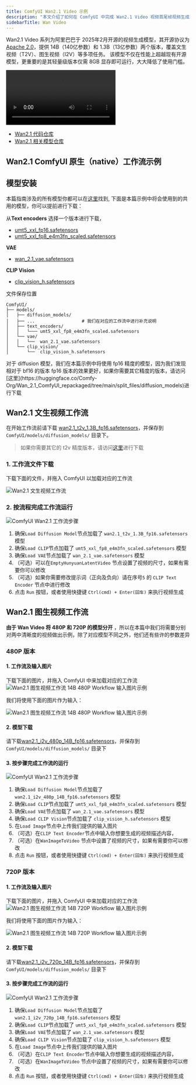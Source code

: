 ```yaml
---
title: ComfyUI Wan2.1 Video 示例
description: "本文介绍了如何在 ComfyUI 中完成 Wan2.1 Video 视频首尾帧视频生成示例"
sidebarTitle: Wan Video
---
```


Wan2.1 Video 系列为阿里巴巴于 2025年2月开源的视频生成模型，其开源协议为 [Apache 2.0](https://github.com/Wan-Video/Wan2.1?tab=Apache-2.0-1-ov-file)，提供 14B（140亿参数）和 1.3B（13亿参数）两个版本，覆盖文生视频（T2V）、图生视频（I2V）等多项任务。
该模型不仅在性能上超越现有开源模型，更重要的是其轻量级版本仅需 8GB 显存即可运行，大大降低了使用门槛。

<video controls>
  <source src="https://github.com/user-attachments/assets/4aca6063-60bf-4953-bfb7-e265053f49ef" type="video/mp4"/>
</video>

- [Wan2.1 代码仓库](https://github.com/Wan-Video/Wan2.1)
- [Wan2.1 相关模型仓库](https://huggingface.co/Wan-AI)

## Wan2.1 ComfyUI 原生（native）工作流示例

## 模型安装

本篇指南涉及的所有模型你都可以在[这里](https://huggingface.co/Comfy-Org/Wan_2.1_ComfyUI_repackaged/tree/main/split_files)找到, 下面是本篇示例中将会使用到的共用的模型，你可以提前进行下载：

从**Text encoders** 选择一个版本进行下载，
- [umt5_xxl_fp16.safetensors](https://huggingface.co/Comfy-Org/Wan_2.1_ComfyUI_repackaged/resolve/main/split_files/text_encoders/umt5_xxl_fp16.safetensors?download=true)
- [umt5_xxl_fp8_e4m3fn_scaled.safetensors](https://huggingface.co/Comfy-Org/Wan_2.1_ComfyUI_repackaged/resolve/main/split_files/text_encoders/umt5_xxl_fp8_e4m3fn_scaled.safetensors?download=true)

**VAE**
- [wan_2.1_vae.safetensors](https://huggingface.co/Comfy-Org/Wan_2.1_ComfyUI_repackaged/resolve/main/split_files/vae/wan_2.1_vae.safetensors?download=true)

**CLIP Vision**
- [clip_vision_h.safetensors](https://huggingface.co/Comfy-Org/Wan_2.1_ComfyUI_repackaged/resolve/main/split_files/clip_vision/clip_vision_h.safetensors?download=true)


文件保存位置
```
ComfyUI/
├── models/
│   ├── diffusion_models/
│   ├── ...                  # 我们在对应的工作流中进行补充说明
│   ├── text_encoders/
│   │   └─── umt5_xxl_fp8_e4m3fn_scaled.safetensors
│   └── vae/
│   │   └──  wan_2.1_vae.safetensors
│   └── clip_vision/
│       └──  clip_vision_h.safetensors   
```

<Note>
对于 diffusion 模型，我们在本篇示例中将使用 fp16 精度的模型，因为我们发现相对于 bf16 的版本 fp16 版本的效果更好，如果你需要其它精度的版本，请访问[这里](https://huggingface.co/Comfy-Org/Wan_2.1_ComfyUI_repackaged/tree/main/split_files/diffusion_models)进行下载
</Note>

## Wan2.1 文生视频工作流

在开始工作流前请下载 [wan2.1_t2v_1.3B_fp16.safetensors](https://huggingface.co/Comfy-Org/Wan_2.1_ComfyUI_repackaged/resolve/main/split_files/diffusion_models/wan2.1_t2v_1.3B_fp16.safetensors?download=true)，并保存到 `ComfyUI/models/diffusion_models/` 目录下。

> 如果你需要其它的 t2v 精度版本，请访问[这里](https://huggingface.co/Comfy-Org/Wan_2.1_ComfyUI_repackaged/tree/main/split_files/diffusion_models)进行下载

### 1. 工作流文件下载

下载下面的文件，并拖入 ComfyUI 以加载对应的工作流

![Wan2.1 文生视频工作流](https://raw.githubusercontent.com/Comfy-Org/example_workflows/refs/heads/main/wan2.1/wan2.1_t2v_1.3b.webp)

### 2. 按流程完成工作流运行

![ComfyUI Wan2.1 工作流步骤](/images/tutorial/video/wan/wan2.1_t2v_1.3b_flow_diagram.jpg)

1. 确保`Load Diffusion Model`节点加载了 `wan2.1_t2v_1.3B_fp16.safetensors` 模型
2. 确保`Load CLIP`节点加载了 `umt5_xxl_fp8_e4m3fn_scaled.safetensors` 模型
3. 确保`Load VAE`节点加载了 `wan_2.1_vae.safetensors` 模型
4. （可选）可以在`EmptyHunyuanLatentVideo` 节点设置了视频的尺寸，如果有需要你可以修改
5. （可选）如果你需要修改提示词（正向及负向）请在序号`5` 的 `CLIP Text Encoder` 节点中进行修改
6. 点击 `Run` 按钮，或者使用快捷键 `Ctrl(cmd) + Enter(回车)` 来执行视频生成

## Wan2.1 图生视频工作流

**由于 Wan Video 将 480P 和 720P 的模型分开** ，所以在本篇中我们将需要分别对两中清晰度的视频做出示例，除了对应模型不同之外，他们还有些许的参数差异

### 480P 版本

#### 1. 工作流及输入图片

下载下面的图片，并拖入 ComfyUI 中来加载对应的工作流
![Wan2.1 图生视频工作流 14B 480P Workflow 输入图片示例](https://raw.githubusercontent.com/Comfy-Org/example_workflows/refs/heads/main/wan2.1/wan2.1_i2v_14b_480P.webp)

我们将使用下面的图片作为输入：

![Wan2.1 图生视频工作流 14B 480P Workflow 输入图片示例](https://raw.githubusercontent.com/Comfy-Org/example_workflows/refs/heads/main/wan2.1/input/flux_dev_example.png)

#### 2. 模型下载
请下载[wan2.1_i2v_480p_14B_fp16.safetensors](https://huggingface.co/Comfy-Org/Wan_2.1_ComfyUI_repackaged/resolve/main/split_files/diffusion_models/wan2.1_i2v_480p_14B_fp16.safetensors?download=true)，并保存到 `ComfyUI/models/diffusion_models/` 目录下

#### 3. 按步骤完成工作流的运行 

![ComfyUI Wan2.1 工作流步骤](/images/tutorial/video/wan/wan2.1_i2v_14b_480p_flow_diagram.jpg)

1. 确保`Load Diffusion Model`节点加载了 `wan2.1_i2v_480p_14B_fp16.safetensors` 模型
2. 确保`Load CLIP`节点加载了 `umt5_xxl_fp8_e4m3fn_scaled.safetensors` 模型
3. 确保`Load VAE`节点加载了 `wan_2.1_vae.safetensors` 模型
4. 确保`Load CLIP Vision`节点加载了 `clip_vision_h.safetensors` 模型
5. 在`Load Image`节点中上传我们提供的输入图片
6. （可选）在`CLIP Text Encoder`节点中输入你想要生成的视频描述内容，
7. （可选）在`WanImageToVideo` 节点中设置了视频的尺寸，如果有需要你可以修改
8. 点击 `Run` 按钮，或者使用快捷键 `Ctrl(cmd) + Enter(回车)` 来执行视频生成

### 720P 版本

#### 1. 工作流及输入图片

下载下面的图片，并拖入 ComfyUI 中来加载对应的工作流
![Wan2.1 图生视频工作流 14B 720P Workflow 输入图片示例](https://raw.githubusercontent.com/Comfy-Org/example_workflows/refs/heads/main/wan2.1/wan2.1_i2v_14b_720P.webp)

我们将使用下面的图片作为输入：

![Wan2.1 图生视频工作流 14B 720P Workflow 输入图片示例](https://raw.githubusercontent.com/Comfy-Org/example_workflows/refs/heads/main/wan2.1/input/magician.png)

#### 2. 模型下载

请下载[wan2.1_i2v_720p_14B_fp16.safetensors](https://huggingface.co/Comfy-Org/Wan_2.1_ComfyUI_repackaged/resolve/main/split_files/diffusion_models/wan2.1_i2v_720p_14B_fp16.safetensors?download=true)，并保存到 `ComfyUI/models/diffusion_models/` 目录下

#### 3. 按步骤完成工作流的运行 

![ComfyUI Wan2.1 工作流步骤](/images/tutorial/video/wan/wan2.1_i2v_14b_720p_flow_diagram.jpg)

1. 确保`Load Diffusion Model`节点加载了 `wan2.1_i2v_720p_14B_fp16.safetensors` 模型
2. 确保`Load CLIP`节点加载了 `umt5_xxl_fp8_e4m3fn_scaled.safetensors` 模型
3. 确保`Load VAE`节点加载了 `wan_2.1_vae.safetensors` 模型
4. 确保`Load CLIP Vision`节点加载了 `clip_vision_h.safetensors` 模型
5. 在`Load Image`节点中上传我们提供的输入图片
6. （可选）在`CLIP Text Encoder`节点中输入你想要生成的视频描述内容，
7. （可选）在`WanImageToVideo` 节点中设置了视频的尺寸，如果有需要你可以修改
8. 点击 `Run` 按钮，或者使用快捷键 `Ctrl(cmd) + Enter(回车)` 来执行视频生成
